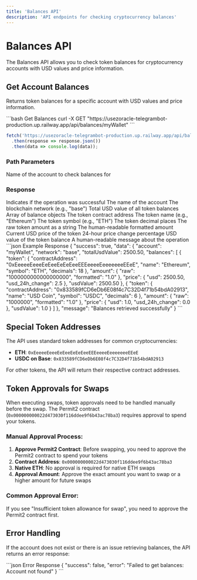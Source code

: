 ```yaml
---
title: 'Balances API'
description: 'API endpoints for checking cryptocurrency balances'
---
```


# Balances API

The Balances API allows you to check token balances for cryptocurrency accounts with USD values and price information.

## Get Account Balances

Returns token balances for a specific account with USD values and price information.

<CodeGroup>
```bash Get Balances
curl -X GET "https://usezoracle-telegrambot-production.up.railway.app/api/balances/myWallet"
```

```javascript JavaScript
fetch('https://usezoracle-telegrambot-production.up.railway.app/api/balances/myWallet')
  .then(response => response.json())
  .then(data => console.log(data));
```
</CodeGroup>

### Path Parameters

<ParamField path="accountName" type="string" required>
  Name of the account to check balances for
</ParamField>

### Response

<ResponseField name="success" type="boolean">
  Indicates if the operation was successful
</ResponseField>

<ResponseField name="data" type="object">
  <Expandable title="Data object">
    <ResponseField name="account" type="string">
      The name of the account
    </ResponseField>
    <ResponseField name="network" type="string">
      The blockchain network (e.g., "base")
    </ResponseField>
    <ResponseField name="totalUsdValue" type="number">
      Total USD value of all token balances
    </ResponseField>
    <ResponseField name="balances" type="array">
      Array of balance objects
      <Expandable title="Balance object">
        <ResponseField name="token" type="object">
          <Expandable title="Token object">
            <ResponseField name="contractAddress" type="string">
              The token contract address
            </ResponseField>
            <ResponseField name="name" type="string">
              The token name (e.g., "Ethereum")
            </ResponseField>
            <ResponseField name="symbol" type="string">
              The token symbol (e.g., "ETH")
            </ResponseField>
            <ResponseField name="decimals" type="number">
              The token decimal places
            </ResponseField>
          </Expandable>
        </ResponseField>
        <ResponseField name="amount" type="object">
          <Expandable title="Amount object">
            <ResponseField name="raw" type="string">
              The raw token amount as a string
            </ResponseField>
            <ResponseField name="formatted" type="string">
              The human-readable formatted amount
            </ResponseField>
          </Expandable>
        </ResponseField>
        <ResponseField name="price" type="object" nullable>
          <Expandable title="Price object">
            <ResponseField name="usd" type="number">
              Current USD price of the token
            </ResponseField>
            <ResponseField name="usd_24h_change" type="number">
              24-hour price change percentage
            </ResponseField>
          </Expandable>
        </ResponseField>
        <ResponseField name="usdValue" type="number">
          USD value of the token balance
        </ResponseField>
      </Expandable>
    </ResponseField>
  </Expandable>
</ResponseField>

<ResponseField name="message" type="string">
  A human-readable message about the operation
</ResponseField>

<ResponseExample>
```json Example Response
{
  "success": true,
  "data": {
    "account": "myWallet",
    "network": "base",
    "totalUsdValue": 2500.50,
    "balances": [
      {
        "token": {
          "contractAddress": "0xEeeeeEeeeEeEeeEeEeEeeEEEeeeeEeeeeeeeEEeE",
          "name": "Ethereum",
          "symbol": "ETH",
          "decimals": 18
        },
        "amount": {
          "raw": "1000000000000000000",
          "formatted": "1.0"
        },
        "price": {
          "usd": 2500.50,
          "usd_24h_change": 2.5
        },
        "usdValue": 2500.50
      },
      {
        "token": {
          "contractAddress": "0x833589fCD6eDb6E08f4c7C32D4f71b54bdA02913",
          "name": "USD Coin",
          "symbol": "USDC",
          "decimals": 6
        },
        "amount": {
          "raw": "1000000",
          "formatted": "1.0"
        },
        "price": {
          "usd": 1.0,
          "usd_24h_change": 0.0
        },
        "usdValue": 1.0
      }
    ]
  },
  "message": "Balances retrieved successfully"
}
```
</ResponseExample>

## Special Token Addresses

The API uses standard token addresses for common cryptocurrencies:

- **ETH**: `0xEeeeeEeeeEeEeeEeEeEeeEEEeeeeEeeeeeeeEEeE`
- **USDC on Base**: `0x833589fCD6eDb6E08f4c7C32D4f71b54bdA02913`

For other tokens, the API will return their respective contract addresses.

## Token Approvals for Swaps

When executing swaps, token approvals need to be handled manually before the swap. The Permit2 contract (`0x000000000022d473030f116ddee9f6b43ac78ba3`) requires approval to spend your tokens.

### Manual Approval Process:

1. **Approve Permit2 Contract**: Before swapping, you need to approve the Permit2 contract to spend your tokens
2. **Contract Address**: `0x000000000022d473030f116ddee9f6b43ac78ba3`
3. **Native ETH**: No approval is required for native ETH swaps
4. **Approval Amount**: Approve the exact amount you want to swap or a higher amount for future swaps

### Common Approval Error:
If you see "Insufficient token allowance for swap", you need to approve the Permit2 contract first.

## Error Handling

If the account does not exist or there is an issue retrieving balances, the API returns an error response:

<ResponseExample>
```json Error Response
{
  "success": false,
  "error": "Failed to get balances: Account not found"
}
```
</ResponseExample>